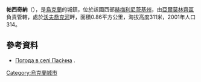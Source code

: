 {{coord|49|14|35|N|27|0|40|E|scale:100000|display=title}}

'''帕西奇納'''（{{lang-uk|Пасічна}}），是[[烏克蘭|烏克蘭]]的城鎮，位於該國西部[[赫梅利尼茨基州|赫梅利尼茨基州]]，由[[亞爾莫林齊區|亞爾莫林齊區]]負責管轄，處於[[沃夫喬克河|沃夫喬克河]]畔，面積0.86平方公里，海拔高度311米，2001年人口314。

==參考資料==
* [http://weather.in.ua/ua/hmel'nickaja/19671 Погода в селі Пасічна] {{Wayback|url=http://weather.in.ua/ua/hmel%27nickaja/19671 |date=20200203090938 }}.

{{Ukraine-geo-stub}}
[[Category:烏克蘭城市|Category:烏克蘭城市]]